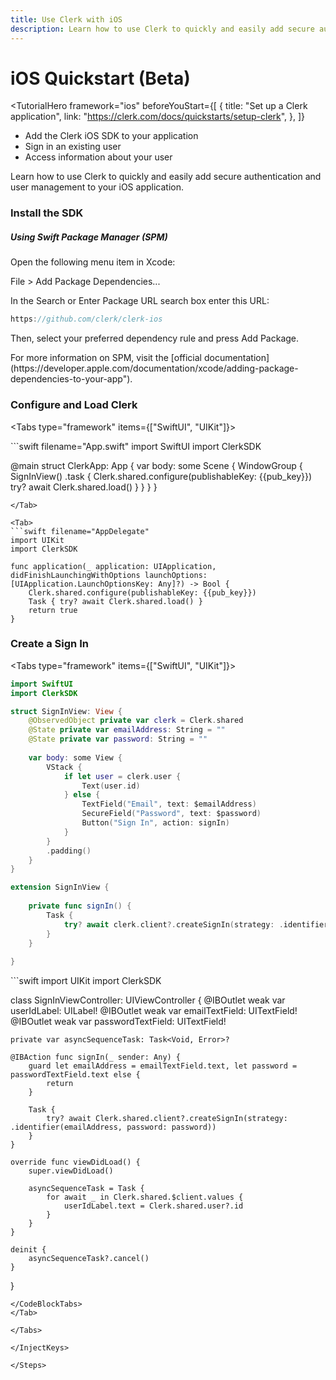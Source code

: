 ```yaml
---
title: Use Clerk with iOS
description: Learn how to use Clerk to quickly and easily add secure authentication and user management to your iOS application.
---
```


# iOS Quickstart (Beta)

<TutorialHero
  framework="ios"
  beforeYouStart={[
    {
      title: "Set up a Clerk application",
      link: "https://clerk.com/docs/quickstarts/setup-clerk",
    },
  ]}
>

- Add the Clerk iOS SDK to your application
- Sign in an existing user
- Access information about your user

</TutorialHero>

Learn how to use Clerk to quickly and easily add secure authentication and user management to your iOS application.

<Steps>

### Install the SDK

##### Using Swift Package Manager (SPM)

Open the following menu item in Xcode:

File > Add Package Dependencies...

In the Search or Enter Package URL search box enter this URL:

```swift
https://github.com/clerk/clerk-ios
```

Then, select your preferred dependency rule and press Add Package.

<Callout>
For more information on SPM, visit the [official documentation](https://developer.apple.com/documentation/xcode/adding-package-dependencies-to-your-app").
</Callout>

### Configure and Load Clerk

<InjectKeys>

<Tabs type="framework" items={["SwiftUI", "UIKit"]}>

<Tab>
```swift filename="App.swift"
import SwiftUI
import ClerkSDK

@main
struct ClerkApp: App {
    var body: some Scene {
        WindowGroup {
            SignInView()
                .task {
                    Clerk.shared.configure(publishableKey: {{pub_key}})
                    try? await Clerk.shared.load()
                }
        }
    }
}
```
</Tab>

<Tab>
```swift filename="AppDelegate"
import UIKit
import ClerkSDK

func application(_ application: UIApplication, didFinishLaunchingWithOptions launchOptions: [UIApplication.LaunchOptionsKey: Any]?) -> Bool {
    Clerk.shared.configure(publishableKey: {{pub_key}})
    Task { try? await Clerk.shared.load() }
    return true
}
```
</Tab>

</Tabs>

### Create a Sign In

<Tabs type="framework" items={["SwiftUI", "UIKit"]}>

<Tab>
<CodeBlockTabs options={["SignInView.swift"]}>

```swift filename="SignInView.swift"
import SwiftUI
import ClerkSDK

struct SignInView: View {
    @ObservedObject private var clerk = Clerk.shared
    @State private var emailAddress: String = ""
    @State private var password: String = ""
    
    var body: some View {
        VStack {
            if let user = clerk.user {
                Text(user.id)
            } else {
                TextField("Email", text: $emailAddress)
                SecureField("Password", text: $password)
                Button("Sign In", action: signIn)
            }
        }
        .padding()
    }
}

extension SignInView {
    
    private func signIn() {
        Task {
            try? await clerk.client?.createSignIn(strategy: .identifier(emailAddress, password: password))
        }
    }
    
}
```

</CodeBlockTabs>
</Tab>

<Tab>
<CodeBlockTabs options={["SignInViewController.swift"]}>
```swift
import UIKit
import ClerkSDK

class SignInViewController: UIViewController {
    @IBOutlet weak var userIdLabel: UILabel!
    @IBOutlet weak var emailTextField: UITextField!
    @IBOutlet weak var passwordTextField: UITextField!
    
    private var asyncSequenceTask: Task<Void, Error>?
    
    @IBAction func signIn(_ sender: Any) {
        guard let emailAddress = emailTextField.text, let password = passwordTextField.text else {
            return
        }
        
        Task {
            try? await Clerk.shared.client?.createSignIn(strategy: .identifier(emailAddress, password: password))
        }
    }
    
    override func viewDidLoad() {
        super.viewDidLoad()
        
        asyncSequenceTask = Task {
            for await _ in Clerk.shared.$client.values {
                userIdLabel.text = Clerk.shared.user?.id
            }
        }
    }
    
    deinit {
        asyncSequenceTask?.cancel()
    }
    
}
```
</CodeBlockTabs>
</Tab>

</Tabs>

</InjectKeys>

</Steps>